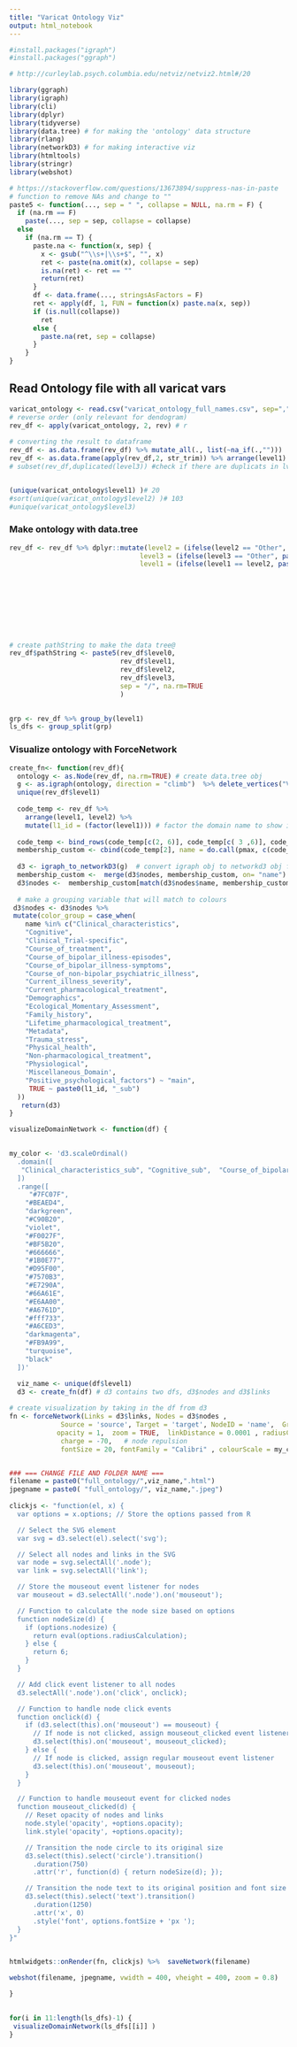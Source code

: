 ```yaml
---
title: "Varicat Ontology Viz"
output: html_notebook
---
```

```r
#install.packages("igraph") 
#install.packages("ggraph") 

# http://curleylab.psych.columbia.edu/netviz/netviz2.html#/20  
```

```r
library(ggraph) 
library(igraph)
library(cli)
library(dplyr)
library(tidyverse) 
library(data.tree) # for making the 'ontology' data structure
library(rlang)
library(networkD3) # for making interactive viz
library(htmltools)
library(stringr)  
library(webshot)
```

```r
# https://stackoverflow.com/questions/13673894/suppress-nas-in-paste
# function to remove NAs and change to ""
paste5 <- function(..., sep = " ", collapse = NULL, na.rm = F) {
  if (na.rm == F)
    paste(..., sep = sep, collapse = collapse)
  else
    if (na.rm == T) {
      paste.na <- function(x, sep) {
        x <- gsub("^\\s+|\\s+$", "", x)
        ret <- paste(na.omit(x), collapse = sep)
        is.na(ret) <- ret == ""
        return(ret)
      }
      df <- data.frame(..., stringsAsFactors = F)
      ret <- apply(df, 1, FUN = function(x) paste.na(x, sep))
      if (is.null(collapse))
        ret
      else {
        paste.na(ret, sep = collapse)
      }
    }
} 
```
 
## Read Ontology file with all varicat vars
```r
varicat_ontology <- read.csv("varicat_ontology_full_names.csv", sep=",", header=TRUE)
# reverse order (only relevant for dendogram)
rev_df <- apply(varicat_ontology, 2, rev) # r
 
# converting the result to dataframe
rev_df <- as.data.frame(rev_df) %>% mutate_all(., list(~na_if(.,"")))
rev_df <- as.data.frame(apply(rev_df,2, str_trim)) %>% arrange(level1) # remove trailing spaces
# subset(rev_df,duplicated(level3)) #check if there are duplicats in lvl 3 except for NAs


(unique(varicat_ontology$level1) )# 20
#sort(unique(varicat_ontology$level2) )# 103
#unique(varicat_ontology$level3)
```

### Make ontology with data.tree
```r
rev_df <- rev_df %>% dplyr::mutate(level2 = (ifelse(level2 == "Other", paste(level1, level2), level2)), 
                                 level3 = (ifelse(level3 == "Other", paste(level2, level3), level3)), 
                                 level1 = (ifelse(level1 == level2, paste(level1, "Domain"), level1))) %>% mutate(level3 = str_replace_all(level3, "/", "_"), 
                                                                           level2 = str_replace_all(level2, "/", "_"), 
                                                                           level1 = str_replace_all(level1, "/", "_"))   %>% mutate(level3 = 
                                                                                                                              
                                                                          str_replace_all(level3, " ", "_"), 
                                                                           level2 = str_replace_all(level2, " ", "_"), 
                                                                           level1 = str_replace_all(level1, " ", "_"))



# create pathString to make the data tree@
rev_df$pathString <- paste5(rev_df$level0, 
                            rev_df$level1, 
                            rev_df$level2, 
                            rev_df$level3,
                            sep = "/", na.rm=TRUE
                            )  
   

grp <- rev_df %>% group_by(level1) 
ls_dfs <- group_split(grp)  
``` 

### Visualize ontology with ForceNetwork
```r

create_fn<- function(rev_df){
  ontology <- as.Node(rev_df, na.rm=TRUE) # create data.tree obj
  g <- as.igraph(ontology, direction = "climb")  %>% delete_vertices("Variable")  #%>%  delete_edges( c(1:10))  - can be used to delete vertices with string NA
  unique(rev_df$level1)
  
  code_temp <- rev_df %>% 
    arrange(level1, level2) %>% 
    mutate(l1_id = (factor(level1))) # factor the domain name to show it as legend names and color vars by the domain it belongs to
  
  code_temp <- bind_rows(code_temp[c(2, 6)], code_temp[c( 3 ,6)], code_temp[c(4,6)]) # create new df grouped by the domain
  membership_custom <- cbind(code_temp[2], name = do.call(pmax, c(code_temp[-2], na.rm = TRUE))) %>% distinct() %>% drop_na()  %>% arrange(name) 
  
  d3 <- igraph_to_networkD3(g)  # convert igraph obj to networkd3 obj for viz
  membership_custom <-  merge(d3$nodes, membership_custom, on= "name") # merge node df and the new df grouped by domain to get desired color groupings
  d3$nodes <-  membership_custom[match(d3$nodes$name, membership_custom$name),] # order vars according to the data.tree obj's original order
  
  # make a grouping variable that will match to colours
 d3$nodes <- d3$nodes %>%
 mutate(color_group = case_when(
    name %in% c("Clinical_characteristics",
    "Cognitive",
    "Clinical_Trial-specific",
    "Course_of_treatment",
    "Course_of_bipolar_illness-episodes",
    "Course_of_bipolar_illness-symptoms",
    "Course_of_non-bipolar_psychiatric_illness",
    "Current_illness_severity",
    "Current_pharmacological_treatment",
    "Demographics",
    "Ecological_Momentary_Assessment",
    "Family_history",
    "Lifetime_pharmacological_treatment",
    "Metadata",
    "Trauma_stress",
    "Physical_health",
    "Non-pharmacological_treatment",
    "Physiological",
    'Miscellaneous_Domain',
    "Positive_psychological_factors") ~ "main",
     TRUE ~ paste0(l1_id, "_sub")
  ))
   return(d3)
}

visualizeDomainNetwork <- function(df) {

   
my_color <- 'd3.scaleOrdinal()
  .domain([
   "Clinical_characteristics_sub", "Cognitive_sub",  "Course_of_bipolar_illness-episodes_sub", "Course_of_bipolar_illness-symptoms_sub", "Course_of_non-bipolar_psychiatric_illness_sub", "Current_illness_severity_sub"   , "Current_pharmacological_treatment_sub", "Demographics_sub", "Ecological_Momentary_Assessment_sub"  , "Family_history_sub"  , "Lifetime_pharmacological_treatment_sub", "Metadata_sub"  ,  "Trauma_stress_sub"  ,  "Physical_health_sub", "Physiological_sub" ,  "Positive_psychological_factors_sub", "Clinical_Trial-specific_sub", "Course_of_treatment_sub",     "Non-pharmacological_treatment_sub", "Miscellaneous_Domain_sub", "main"
  ])
  .range([
     "#7FC07F",  
    "#BEAED4",
    "darkgreen",
    "#C90B20",
    "violet",
    "#F0027F",
    "#BF5B20",
    "#666666",
    "#1B0E77",
    "#D95F00",
    "#7570B3",
    "#E7290A",
    "#66A61E",
    "#E6AA00",
    "#A6761D",
    "#fff733",
    "#A6CED3",
    "darkmagenta",
    "#FB9A99",
    "turquoise",
    "black" 
  ])' 

  viz_name <- unique(df$level1)
  d3 <- create_fn(df) # d3 contains two dfs, d3$nodes and d3$links
  
# create visualization by taking in the df from d3
fn <- forceNetwork(Links = d3$links, Nodes = d3$nodes ,
             Source = 'source', Target = 'target', NodeID = 'name',  Group = 'color_group', # get node id and group from d3$node
            opacity = 1,  zoom = TRUE,  linkDistance = 0.0001 , radiusCalculation = 0.01,   #legend = TRUE,
             charge = -70,   # node repulsion 
             fontSize = 20, fontFamily = "Calibri" , colourScale = my_color)


### === CHANGE FILE AND FOLDER NAME === 
filename = paste0("full_ontology/",viz_name,".html")
jpegname = paste0( "full_ontology/", viz_name,".jpeg")
             
clickjs <- "function(el, x) {
  var options = x.options; // Store the options passed from R

  // Select the SVG element
  var svg = d3.select(el).select('svg');

  // Select all nodes and links in the SVG
  var node = svg.selectAll('.node');
  var link = svg.selectAll('link');

  // Store the mouseout event listener for nodes
  var mouseout = d3.selectAll('.node').on('mouseout');

  // Function to calculate the node size based on options
  function nodeSize(d) {
    if (options.nodesize) {
      return eval(options.radiusCalculation);
    } else {
      return 6;
    }
  }

  // Add click event listener to all nodes
  d3.selectAll('.node').on('click', onclick);

  // Function to handle node click events
  function onclick(d) {
    if (d3.select(this).on('mouseout') == mouseout) {
      // If node is not clicked, assign mouseout_clicked event listener
      d3.select(this).on('mouseout', mouseout_clicked);
    } else {
      // If node is clicked, assign regular mouseout event listener
      d3.select(this).on('mouseout', mouseout);
    }
  }

  // Function to handle mouseout event for clicked nodes
  function mouseout_clicked(d) {
    // Reset opacity of nodes and links
    node.style('opacity', +options.opacity);
    link.style('opacity', +options.opacity);

    // Transition the node circle to its original size
    d3.select(this).select('circle').transition()
      .duration(750)
      .attr('r', function(d) { return nodeSize(d); });

    // Transition the node text to its original position and font size
    d3.select(this).select('text').transition()
      .duration(1250)
      .attr('x', 0)
      .style('font', options.fontSize + 'px ');
  }
}"

 
htmlwidgets::onRender(fn, clickjs) %>%  saveNetwork(filename) 

webshot(filename, jpegname, vwidth = 400, vheight = 400, zoom = 0.8) 

}

 
for(i in 11:length(ls_dfs)-1) {
 visualizeDomainNetwork(ls_dfs[[i]] )
}
```
 
